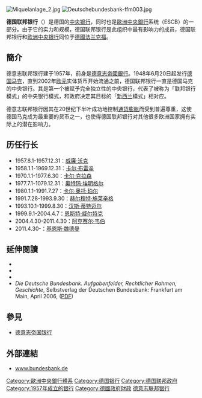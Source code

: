 {{Otheruses|德意志银行|subject=德國聯邦政府的中央銀行|other=德國的商业银行}}
{{noteTA
|T=zh-hans:德意志联邦银行;zh-hant:德國聯邦銀行;
|1=zh:德国联邦银行;zh-hans:德意志联邦银行;zh-hant:德國聯邦銀行;
}}
{{Infobox Central bank
|name=Deutsche Bundesbank
|image_1=Presse bundesbanklogo.png
|image_title_1 =Logo of the Deutsche Bundesbank
|bank_name_in_local = Deutsche Bundesbank
|headquarters = {{GER}}[[黑森邦|黑森邦]][[法蘭克福|法蘭克福]]
|established =  1957年
|president = [[Jens_Weidmann|Jens Weidmann]]
|bank_of = 德國(1990–至今) <br />西德(1957–1990年)
|currency = [[德國馬克|德國馬克]] (1957-2002年)
|currency_iso = 
|reserves =
<!--DO NOT add info on currency, rates, printer or mints, as these are controlled by ECB -->
|website = {{URL|https://www.bundesbank.de/}}
|preceded = {{Unbulleted list|[[Bank_deutscher_Länder|Bank deutscher Länder]]<br/>(西德, 1948-1957)|Deutsche Notenbank<br/>(東德, 1948-1968)|[[Staatsbank_der_DDR|Staatsbank der DDR]]<br/>(東德, 1968-1990)}}
|succeeded = [[歐洲中央銀行|歐洲中央銀行]] (1999)<sup>1</sup>
|footnotes = <sup>1</sup> 歐洲中央銀行已接管德國聯邦銀行的大部分職權
}}
[[File:Miquelanlage_2.jpg|thumb]]
[[File:Deutschebundesbank-ffm003.jpg|thumb]]

'''德国联邦银行'''（{{lang-de|Deutsche Bundesbank}}）是德国的[[中央银行|中央银行]]，同时也是[[歐洲中央銀行|歐洲中央銀行]]系统（ESCB）的一部分。由于它的实力和规模，德国联邦银行是此组织中最有影响力的成员，德国联邦银行和[[欧洲中央银行|欧洲中央银行]]同位于[[德國|德國]][[法兰克福|法兰克福]]。

== 簡介 ==
德意志联邦银行建于1957年，前身是[[德意志帝國銀行|德意志帝國銀行]]。1948年6月20日起发行[[德国马克|德国马克]]，直到2002年[[欧元|欧元]]实体货币开始流通之前，德国联邦银行一直是德国马克的中央银行。其是第一个被赋予完全独立性的中央银行，代表了被称为「联邦银行模式」的中央银行模式，和政府决定其目标的「[[新西兰储备银行|新西兰]]模式」相对应。

德意志联邦银行因其在20世纪下半叶成功地控制[[通货膨胀|通货膨胀]]而受到普遍尊重，这使德国马克成为最重要的货币之一，也使得德国联邦银行对其他很多欧洲国家拥有实际上的潜在影响力。

==历任行长==
*1957.8.1-1957.12.31：[[威廉·沃克|威廉·沃克]]
*1958.1.1-1969.12.31：[[卡尔·布雷辛|卡尔·布雷辛]]
*1970.1.1-1977.6.30：[[卡尔·克拉森|卡尔·克拉森]]
*1977.7.1-1079.12.31：[[奥特玛·埃明格尔|奥特玛·埃明格尔]]
*1980.1.1-1991.7.27：[[卡尔·奥托·珀尔|卡尔·奥托·珀尔]]
*1991.7.28-1993.9.30：[[赫尔穆特·施莱辛格|赫尔穆特·施莱辛格]]
*1993.10.1-1999.8.30：[[汉斯·蒂特迈尔|汉斯·蒂特迈尔]]
*1999.9.1-2004.4.7：[[恩斯特·威尔特克|恩斯特·威尔特克]]
*2004.4.30-2011.4.30：[[阿克赛尔·韦伯|阿克赛尔·韦伯]]
*2011.4.30-：[[基恩斯·魏德曼|基恩斯·魏德曼]]

==延伸閱讀==
{{refbegin}}
* {{cite book|editor=Deutsche Bundesbank |title=Fifty years of the Deutsche Mark: Central Bank and the currency in Germany since 1948 / with contributions by Ernst Baltensperger ... [et al.]; with a preface by Hans Tietmeyer ; and a foreword by Otmar Issing(Fünfzig Jahre Deutsche Mark. English.)|year=1998|publisher=Oxford University Press |location=Oxford  |isbn=0-19-829254-6 }}
* {{cite book |last=Marsh, |first=David |title=The Bundesbank: The Bank That Rules Europe |year=1992 |publisher=Heinemann |location=London |language= |isbn=0-434-45116-9}}
* {{cite book |last= |first= |editor=Stephen F. Frowen |editor2=Robert Pringle |others=foreword by Hans Tietmeyer |title=Inside the Bundesbank |year=1998|publisher=Macmillan in association with Central Banking |location=Basingstoke |language= |isbn=978-0-333-69988-1 }}
* ''Die Deutsche Bundesbank. Aufgabenfelder, Rechtlicher Rahmen, Geschichte'', Selbstverlag der Deutschen Bundesbank: Frankfurt am Main, April 2006, {{ISBN|3-86558-151-X}} ([https://web.archive.org/web/20061208003014/http://www.bundesbank.de/download/presse/publikationen/buchbundesbank.pdf PDF]) {{de icon}}
{{refend}}

== 參見 ==
* [[德意志帝国银行|德意志帝国银行]]

== 外部連結 ==
* [http://www.bundesbank.de www.bundesbank.de] {{Wayback|url=http://www.bundesbank.de/ |date=20140101100652 }}

{{Central banks}}
{{欧洲题目|中央银行}}
{{歐盟成員國中央銀行}}
{{Authority control}}

[[Category:歐洲中央銀行體系|Category:歐洲中央銀行體系]]
[[Category:德国银行|Category:德国银行]]
[[Category:德国联邦政府|Category:德国联邦政府]]
[[Category:1957年成立的银行|Category:1957年成立的银行]]
[[Category:德國政府財政|Category:德國政府財政]]
[[Category:德意志联邦银行|]]